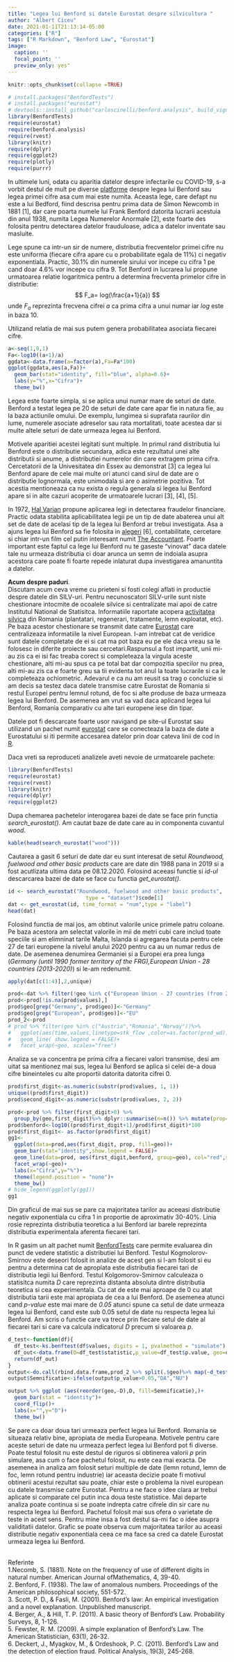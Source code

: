 ```yaml
---
title: "Legea lui Benford si datele Eurostat despre silvicultura "
author: "Albert Ciceu"
date: 2021-01-11T21:13:14-05:00
categories: ["R"]
tags: ["R Markdown", "Benford Law", "Eurostat"]
image:
  caption: ''
  focal_point: ''
  preview_only: yes"
---
```



```r
knitr::opts_chunk$set(collapse =TRUE)
```

```r
# install.packages("BenfordTests")
# install.packages("eurostat")
# devtools::install_github("carloscinelli/benford.analysis", build_vignettes = TRUE)
library(BenfordTests)
require(eurostat)
require(benford.analysis)
require(rvest)
library(knitr)
require(dplyr)
require(ggplot2)
require(plotly)
require(purrr)
```


In ultimele luni, odata cu aparitia datelor despre infectarile cu COVID-19, s-a vorbit destul de mult pe diverse [platforme](https://www.graphs.ro/covid_benford_law.php?fbclid=IwAR27CP6iudTb5BsdsbI6C0H3d6Ggjoap7xD6XLowSgtK4ZUCgjjjbuV30sE) despre legea lui Benford sau legea primei cifre asa cum mai este numita. Aceasta lege, care defapt nu este a lui Bedford, fiind descrisa pentru prima data de Simon Newcomb in 1881 [1], dar care poarta numele lui Frank Benford datorita lucrarii acestuia din anul 1938, numita Legea Numerelor Anormale [2], este foarte des folosita pentru detectarea datelor frauduloase, adica a datelor inventate sau masluite.

Lege spune ca intr-un sir de numere, distributia frecventelor primei cifre nu este uniforma (fiecare cifra apare cu o probabilitate egala de 11%) ci negativ exponentiala.
Practic, 30.1% din numerele sirului vor incepe cu cifra 1 pe cand doar 4.6% vor incepe cu cifra 9.
Tot Benford in lucrarea lui propune urmatoarea relatie logaritmica pentru a determina frecventa primelor cifre in distributie:
$$
F_a= log(\frac{a+1}{a})
$$
unde $F_a$ reprezinta frecvena cifrei $a$ ca prima cifra a unui numar iar $log$ este in baza 10.

Utilizand relatia de mai sus putem genera probabilitatea asociata fiecarei cifre.

```r
a<-seq(1,9,1)
Fa<-log10((a+1)/a)
ggdata<-data.frame(a=factor(a),Fa=Fa*100)
ggplot(ggdata,aes(a,Fa))+
  geom_bar(stat="identity", fill="blue", alpha=0.6)+
  labs(y="%",x="Cifra")+
  theme_bw()
```


Legea este foarte simpla, si se aplica unui numar mare de seturi de date. Benford a testat legea pe 20 de seturi de date care apar fie in natura fie, au la baza actiunile omului. De exemplu, lungimea si suprafata raurilor din lume, numerele asociate adreselor sau rata mortalitati, toate acestea dar si multe altele seturi de date urmeaza legea lui Benford. 

Motivele aparitiei acestei legitati sunt multiple. In primul rand distributia lui Benford este o distributie secundara, adica este rezultatul unei alte distributii si anume, a distributiei numerelor din care extragem prima cifra. Cercetatorii de la Univesitatea din Essex au demonstrat [3] ca legea lui Benford apare de cele mai multe ori atunci cand sirul de date are o distributie lognormala, este unimodala si are o asimetrie pozitiva. Tot acestia mentioneaza ca nu exista o regula generala si legea lui Benford apare si in alte cazuri acoperite de urmatoarele lucrari [3], [4], [5].

In 1972, [Hal Varian](https://people.ischool.berkeley.edu/~hal/) propune aplicarea legi in detectarea fraudelor financiare. Practic odata stabilita aplicabilitatea legii pe un tip de date abaterea unui alt set de date de acelasi tip de la legea lui Benford ar trebui investigata. Asa a ajuns legea lui Benford sa fie folosita in [alegeri](https://physicsworld.com/a/benfords-law-and-the-2020-us-presidential-election-nothing-out-of-the-ordinary/) [6], contabilitate, cercetare si chiar intr-un film cel putin interesant numit [The Accountant](https://www.imdb.com/title/tt2140479/).
Foarte important este faptul ca lege lui Benford nu te gaseste "vinovat" daca datele tale nu urmeaza distributia ci doar arunca un semn de indoiala asupra acestora care poate fi foarte repede inlaturat dupa investigarea amanuntita a datelor. 

**Acum despre paduri**.  <br />
Discutam acum ceva vreme cu prieteni si fosti colegi aflati in productie despre datele din SILV-uri. Pentru necunoscatori SILV-urile sunt niste chestionare intocmite de ocoalele silvice si centralizate mai apoi de catre Institutul National de Statisitca. Informatiile raportate acopera [activitatea silvica](https://insse.ro/cms/ro/content/activitatea-din-silvicultura) din Romania (plantatari, regenerari, tratamente, lemn exploatat, etc). Pe baza acestor chestionare se transmit date catre [Eurostat](https://ec.europa.eu/eurostat) care centralizeaza informatiile la nivel European.
I-am intrebat cat de veridice sunt datele completate de ei si cat ma pot baza eu pe ele daca vreau sa le folosesc in diferite proiecte sau cercetari.Raspunsul a fost impartit, unii mi-au zis ca ei isi fac treaba corect si completeaza la virgula aceste chestionare, alti mi-au spus ca pe total bat dar compozitia specilor nu prea, alti mi-au zis ca e foarte greu sa tii evidenta tot anul la toate lucrarile si ca le completeaza ochiometric.
Adevarul e ca nu am reusit sa trag o concluzie si am decis sa testez daca datele transmise catre Eurostat de Romania si restul Europei pentru lemnul rotund, de foc si alte produse de baza urmeaza legea lui Benford. De asemenea am vrut sa vad daca aplicand legea lui Benford, Romania comparativ cu alte tari europene iese din tipar.



Datele pot fi descarcate foarte usor navigand pe site-ul Eurostat sau utilizand un pachet numit [eurostat](https://cran.r-project.org/web/packages/eurostat/eurostat.pdf) care se conecteaza la baza de date a Eurostatului si iti permite accesarea datelor prin doar cateva linii de cod in [R](https://www.r-project.org/).

Daca vreti sa reproduceti analizele aveti nevoie de urmatoarele pachete:

```r
library(BenfordTests)
require(eurostat)
require(rvest)
library(knitr)
require(dplyr)
require(ggplot2)
```
Dupa chemarea pachetelor interogarea bazei de date se face prin functia *search_eurostat()*. Am cautat baze de date care au in componenta cuvantul *wood*.
```r
kable(head(search_eurostat("wood")))
```

Cautarea a gasit 6 seturi de date dar eu sunt interesat de setul *Roundwood, fuelwood and other basic products* care are date din 1988 pana in 2019 si a fost acutlizata ultima data pe 08.12.2020. Folosind aceeasi functie si *id-ul*  descarcarea bazei de date se face cu functia *get_eurostat()*.
```r
id <- search_eurostat("Roundwood, fuelwood and other basic products", 
                         type = "dataset")$code[1]
dat <- get_eurostat(id, time_format = "num",type = "label")
head(dat)
```


 Folosind functia de mai jos, am obtinut valorile unice primele patru coloane. Pe baza acestora am selectat valorile in mii de metri cubi care includ toate speciile si am elimninat tarile Malta, Islanda si agregarea facuta pentru cele 27 de tari europene la nivelul anului 2020 pentru ca au un numar redus de date.  De asemenea denumirea Germaniei si a Europei era prea lunga (*Germany (until 1990 former territory of the FRG),European Union - 28 countries (2013-2020)*) si le-am redenumit.
```r
apply(dat[c(1:4)],2,unique)
```

```r
prod<-dat %>% filter(!geo %in% c("European Union - 27 countries (from 2020)","Malta","Iceland")&unit=="Thousand cubic metres")
prod<-prod[!is.na(prod$values),]
prod$geo[grep("Germany", prod$geo)]<-"Germany"
prod$geo[grep("European", prod$geo)]<-"EU"
prod_2<-prod
# prod %>% filter(geo %in% c("Austria","Romania","Norway"))%>%
#   ggplot(aes(time,values,linetype=stk_flow ,color=as.factor(prod_wd)))+
#   geom_line( show.legend = FALSE)+
#   facet_wrap(~geo, scales="free")
```


Analiza se va concentra pe prima cifra a fiecarei valori transmise, desi am uitat sa mentionez mai sus, legea lui Benford se aplica si celei de-a doua cifre bineinteles cu alte proportii datorita datorita cifrei 0.
```r
prod$first_digit<-as.numeric(substr(prod$values, 1, 1))
unique((prod$first_digit))
prod$second_digit<-as.numeric(substr(prod$values, 2, 2))

prod<-prod %>% filter(first_digit>0) %>%
  group_by(geo,first_digit)%>% dplyr::summarise(n=n()) %>% mutate(prop=n/sum(n)*100) 
prod$benford<-log10((prod$first_digit+1)/prod$first_digit)*100
prod$first_digit<- as.factor(prod$first_digit)
gg1<-
  ggplot(data=prod,aes(first_digit, prop, fill=geo))+
  geom_bar(stat="identity",show.legend = FALSE)+
  geom_line(data=prod, aes(first_digit,benford, group=geo), col="red",show.legend = FALSE)+
  facet_wrap(~geo)+
  labs(x="Cifra",y="%")+
  theme(legend.position = "none")+
  theme_bw()
# hide_legend(ggplotly(gg1))
gg1
```
Din graficul de mai sus se pare ca majoritatea tarilor au aceeasi distributie negativ exponentiala cu cifra 1 in proportie de aproximativ 30-40%. Linia rosie reprezinta distributia teoretica a lui Benford iar barele reprezinta distributia experimentala aferenta fiecarei tari.

In R gasim un alt pachet numit [BenfordTests](https://cran.r-project.org/web/packages/BenfordTests/BenfordTests.pdf) care  permite evaluarea din punct de vedere statistic a distributiei lui Benford. Testul Kogmolorov-Smirnov este deseori folosit in analize de acest gen si l-am folosit si eu pentru a determina cat de apropiata este distributia fiecarei tari de distributia legii lui Benford. Testul Kolgomorov-Smirnov calculeaza o statisitca numita *D* care reprezinta distanta absoluta dintre distributia teoretica si cea experimentala. Cu cat de este mai aproape de 0 cu atat distributia tarii este mai apropiata de cea a lui Benford. De asemenea atunci cand  *p-value* este mai mare de *0.05* atunci spune ca setul de date urmeaza legea lui Benford, cand este sub 0.05 setul de date nu respecta legea lui Benford.
Am scris o functie care va trece prin fiecare setul de date al fiecarei tari si care va calcula indicatorul *D* precum si valoarea *p*. 

```r
d_test<-function(df){
  df_test<-ks.benftest(df$values, digits = 1, pvalmethod = "simulate")
  df_out<-data.frame(D=df_test$statistic,p_value=df_test$p.value, geo=df$geo[1])
  return(df_out)
}
output<-do.call(rbind.data.frame,prod_2 %>% split(.$geo)%>% map(~d_test(.x)))
output$Semnificatie<-ifelse(output$p_value>0.05,"DA","NU")

output %>% ggplot (aes(reorder(geo,-D),D, fill=Semnificatie),)+
  geom_bar(stat = "identity")+
  coord_flip()+
  labs(x="",y="D")+
  theme_bw()


```
Se pare ca doar doua tari urmeaza perfect legea lui Benford. Romania se situeaza relativ bine, apropiata de media Europeana. Motivele pentru care aceste seturi de date nu urmeaza perfect legea lui Benford pot fi diverse. Poate testul folosit nu este destul de riguros si obtinerea valorii *p* prin simulare, asa cum o face pachetul folosit, nu este cea mai exacta. De asemenea in analiza am folosit seturi multiple de date (lemn rotund, lemn de foc, lemn rotund pentru industrie) iar aceasta decizie poate fi motivul obtinerii acestui rezultat sau poate, chiar este o problema la nivel european cu datele transmise catre Eurostat. Pentru a ne face o idee clara ar trebui aplicate si comparate cel putin inca doua teste statistice. Mai departe analiza poate continua si se poate indrepta catre cifrele din sir care nu respecta legea lui Benford. Pachetul folosit mai sus ofera o varietate de teste in acest sens. 
Pentru mine insa a fost destul sa-mi fac o idee asupra validitatii datelor. Grafic se poate observa cum majoritatea tarilor au aceasi distributie negativ exponentiala ceea ce ma face sa cred ca datele Eurostat urmeaza legea lui Benford.


 <br />
Referinte
 <br />
1.Necomb, S. (1881). Note on the frequency of use of different digits in natural number. American Journal ofMathematics, 4, 39-40.
 <br />
2. Benford, F. (1938). The law of anomalous numbers. Proceedings of the American philosophical society, 551-572.
 <br />
3. Scott, P. D., & Fasli, M. (2001). Benford's law: An empirical investigation and a novel explanation. Unpublished manuscript.
 <br />
4. Berger, A., & Hill, T. P. (2011). A basic theory of Benford's Law. Probability Surveys, 8, 1-126.
 <br />
5. Fewster, R. M. (2009). A simple explanation of Benford's Law. The American Statistician, 63(1), 26-32.
 <br />
6. Deckert, J., Myagkov, M., & Ordeshook, P. C. (2011). Benford's Law and the detection of election fraud. Political Analysis, 19(3), 245-268.
 <br />

